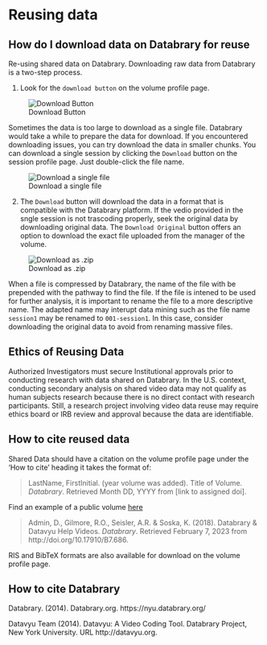 # Reusing data {.unnumbered}

## How do I download data on Databrary for reuse {-}
Re-using shared data on Databrary. Downloading raw data from Databrary is a two-step process.
  
1. Look for the `download button` on the volume profile page.

![Download Button](../Chapters-for-Affiliates/img/db-download.png)
      
Sometimes the data is too large to download as a single file. Databrary would take a while to prepare the data for download. If you encountered downloading issues, you can try download the data in smaller chunks. You can download a single session by clicking the `Download` button on the session profile page. Just double-click the file name.

![Download a single file](../Chapters-for-Affiliates/img/db-downloadSingle.png)

2. The `Download` button will download the data in a format that is compatible with the Databrary platform. If the vedio provided in the sngle session is not trascoding properly, seek the original data by downloading original data. The `Download Original` button offers an option to download the exact file uploaded from the manager of the volume. 

![Download as .zip](../Chapters-for-Affiliates/img/db-downloadZIP.png)

:::.{.callout-warning}

When a file is compressed by Databrary, the name of the file with be prepended with the pathway to find the file. If the file is intened to be used for further analysis, it is important to rename the file to a more descriptive name. The adapted name may interupt data mining such as the file name `session1` may be renamed to `001-session1`. In this case, consider downloading the original data to avoid from renaming massive files.

:::

## Ethics of Reusing Data {-}

Authorized Investigators must secure Institutional approvals prior to conducting research with data shared on Databrary. In the U.S. context, conducting secondary analysis on shared video data may not qualify as human subjects research because there is no direct contact with research participants. Still, a research project involving video data reuse may require ethics board or IRB review and approval because the data are identifiable.


## How to cite reused data {-}

Shared Data should have a citation on the volume profile page under the 'How to cite' heading it takes the format of:

> LastName, FirstInitial. (year volume was added). Title of Volume. *Databrary*. Retrieved Month DD, YYYY from [link to assigned doi].

Find an example of a public volume [here](https://nyu.databrary.org/volume/686)

> Admin, D., Gilmore, R.O., Seisler, A.R. & Soska, K. (2018). Databrary & Datavyu Help Videos. *Databrary*. Retrieved February 7, 2023 from http://doi.org/10.17910/B7.686. 

RIS and BibTeX formats are also available for download on the volume profile page.

## How to cite Databrary {-}

Databrary. (2014). Databrary.org. https://nyu.databrary.org/

Datavyu Team (2014). Datavyu: A Video Coding Tool. Databrary Project, New York University. URL http://datavyu.org.

